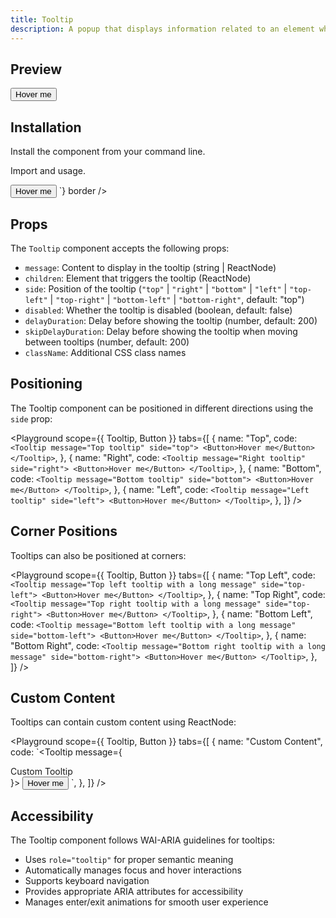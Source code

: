 ```yaml
---
title: Tooltip
description: A popup that displays information related to an element when it receives keyboard focus or the mouse hovers over it.
---
```


## Preview

<Preview>
  <Flex
    style={{
      flexDirection: "column",
      alignItems: "center",
      gap: "8px",
    }}
  >
    <Tooltip message="This is a tooltip">
      <Button>Hover me</Button>
    </Tooltip>
  </Flex>
</Preview>

## Installation

Install the component from your command line.

<LiveProvider>
  <LiveEditor code={`npm install @raystack/apsara`} border />
</LiveProvider>

Import and usage.

<LiveProvider>
    <LiveEditor code={`

<Tooltip message="This is a tooltip">
  <Button>Hover me</Button>
</Tooltip>
`} border />
</LiveProvider>

## Props

The `Tooltip` component accepts the following props:

- `message`: Content to display in the tooltip (string | ReactNode)
- `children`: Element that triggers the tooltip (ReactNode)
- `side`: Position of the tooltip (`"top"` | `"right"` | `"bottom"` | `"left"` | `"top-left"` | `"top-right"` | `"bottom-left"` | `"bottom-right"`, default: "top")
- `disabled`: Whether the tooltip is disabled (boolean, default: false)
- `delayDuration`: Delay before showing the tooltip (number, default: 200)
- `skipDelayDuration`: Delay before showing the tooltip when moving between tooltips (number, default: 200)
- `className`: Additional CSS class names

## Positioning

The Tooltip component can be positioned in different directions using the `side` prop:

<Playground
  scope={{ Tooltip, Button }}
  tabs={[
    {
      name: "Top",
      code: `<Tooltip message="Top tooltip" side="top">
  <Button>Hover me</Button>
</Tooltip>`,
    },
    {
      name: "Right",
      code: `<Tooltip message="Right tooltip" side="right">
  <Button>Hover me</Button>
</Tooltip>`,
    },
    {
      name: "Bottom",
      code: `<Tooltip message="Bottom tooltip" side="bottom">
  <Button>Hover me</Button>
</Tooltip>`,
    },
    {
      name: "Left",
      code: `<Tooltip message="Left tooltip" side="left">
  <Button>Hover me</Button>
</Tooltip>`,
    },
  ]}
/>

## Corner Positions

Tooltips can also be positioned at corners:

<Playground
  scope={{ Tooltip, Button }}
  tabs={[
    {
      name: "Top Left",
      code: `<Tooltip message="Top left tooltip with a long message" side="top-left">
  <Button>Hover me</Button>
</Tooltip>`,
    },
    {
      name: "Top Right",
      code: `<Tooltip message="Top right tooltip with a long message" side="top-right">
  <Button>Hover me</Button>
</Tooltip>`,
    },
    {
      name: "Bottom Left",
      code: `<Tooltip message="Bottom left tooltip with a long message" side="bottom-left">
  <Button>Hover me</Button>
</Tooltip>`,
    },
    {
      name: "Bottom Right",
      code: `<Tooltip message="Bottom right tooltip with a long message" side="bottom-right">
  <Button>Hover me</Button>
</Tooltip>`,
    },
  ]}
/>

## Custom Content

Tooltips can contain custom content using ReactNode:

<Playground
  scope={{ Tooltip, Button }}
  tabs={[
    {
      name: "Custom Content",
      code: `<Tooltip message={
  <div>
    <span style={{ fontWeight: "medium" }}>Custom Tooltip</span>
  </div>
}>
  <Button>Hover me</Button>
</Tooltip>`,
    },
  ]}
/>

## Accessibility

The Tooltip component follows WAI-ARIA guidelines for tooltips:

- Uses `role="tooltip"` for proper semantic meaning
- Automatically manages focus and hover interactions
- Supports keyboard navigation
- Provides appropriate ARIA attributes for accessibility
- Manages enter/exit animations for smooth user experience
